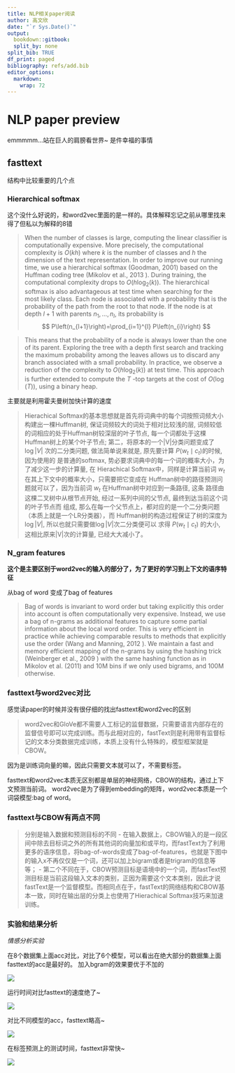 ---
title: NLP相关paper阅读
author: 高文欣
date: "`r Sys.Date()`"
output: 
  bookdown::gitbook:
  split_by: none
split_bib: TRUE
df_print: paged
bibliography: refs/add.bib
editor_options: 
  markdown: 
    wrap: 72
---

# NLP paper preview

emmmmm...站在巨人的肩膀看世界\~ 是件幸福的事情

## fasttext

结构中比较重要的几个点

### Hierarchical softmax

这个没什么好说的，和word2vec里面的是一样的。具体解释忘记之前从哪里找来得了但私以为解释的8错

> When the number of classes is large, computing the linear classifier
> is computationally expensive. More precisely, the computational
> complexity is $O(k h)$ where $k$ is the number of classes and $h$ the
> dimension of the text representation. In order to improve our running
> time, we use a hierarchical softmax (Goodman, 2001) based on the
> Huffman coding tree (Mikolov et al., 2013 ). During training, the
> computational complexity drops to $O\left(h \log _{2}(k)\right)$. The
> hierarchical softmax is also advantageous at test time when searching
> for the most likely class. Each node is associated with a probability
> that is the probability of the path from the root to that node. If the
> node is at depth $l+1$ with parents $n_{1}, \ldots, n_{l},$ its
> probability is $$
> P\left(n_{l+1}\right)=\prod_{i=1}^{l} P\left(n_{i}\right)
> $$

> This means that the probability of a node is always lower than the one
> of its parent. Exploring the tree with a depth first search and
> tracking the maximum probability among the leaves allows us to discard
> any branch associated with a small probability. In practice, we
> observe a reduction of the complexity to
> $O\left(h \log _{2}(k)\right)$ at test time. This approach is further
> extended to compute the $T$ -top targets at the cost of $O(\log (T)),$
> using a binary heap.

主要就是利用霍夫曼树加快计算的速度

> Hierachical
> Softmax的基本思想就是首先将词典中的每个词按照词频大小构建出一棵Huffman树,
> 保证词频较大的词处于相对比较浅的层,
> 词频较低的词相应的处于Huffman树较深层的叶子节点,
> 每一个词都处于这棵Huffman树上的某个叶子节点;
> 第二，将原本的一个\|V\|分类问题变成了$\log|V|$ 次的二分类问题,
> 做法简单说来就是, 原先要计算 $P\left(w_{t} \mid c_{t}\right)$的时候,
> 因为使用的 是普通的softmax,
> 势必要求词典中的每一个词的概率大小，为了减少这一步的计算量, 在
> Hierachical Softmax中，同样是计算当前词 $w_{t}$
> 在其上下文中的概率大小，只需要把它变成在
> Huffman树中的路径预测问题就可以了，因为当前词 $w_{t}$
> 在Huffman树中对应到一条路径, 这条 路径由这棵二叉树中从根节点开始,
> 经过一系列中间的父节点, 最终到达当前这个词的叶子节点而 组成,
> 那么在每一个父节点上，都对应的是一个二分类问题（本质上就是一个LR分类器），而
> Huffman树的构造过程保证了树的深度为 $\log |V|,$
> 所以也就只需要做$\log |V|$次二分类便可以 求得
> $P\left(w_{t} \mid c_{t}\right)$ 的大小, 这相比原来\|V\|次的计算量,
> 已经大大减小了。

### N\_gram features

**这个是主要区别于word2vec的输入的部分了，为了更好的学习到上下文的语序特征**

从bag of word 变成了bag of features

> Bag of words is invariant to word order but taking explicitly this
> order into account is often computationally very expensive. Instead,
> we use a bag of n-grams as additional features to capture some partial
> information about the local word order. This is very efficient in
> practice while achieving comparable results to methods that explicitly
> use the order (Wang and Manning, 2012 ). We maintain a fast and memory
> efficient mapping of the n-grams by using the hashing trick
> (Weinberger et al., 2009 ) with the same hashing function as in
> Mikolov et al. (2011) and $10 \mathrm{M}$ bins if we only used
> bigrams, and $100 \mathrm{M}$ otherwise.

### fasttext与word2vec对比

感觉读paper的时候并没有很仔细的找出fasttext和word2vec的区别

> word2vec和GloVe都不需要人工标记的监督数据，只需要语言内部存在的监督信号即可以完成训练。而与此相对应的，fastText则是利用带有监督标记的文本分类数据完成训练，本质上没有什么特殊的，模型框架就是CBOW。

因为是训练词向量的嘛，因此只需要文本就可以了，不需要标签。

fasttext和word2vec本质无区别都是单层的神经网络，CBOW的结构，通过上下文预测当前词。
word2vec是为了得到embedding的矩阵，word2vec本质是一个词袋模型:bag of
word。

### fasttext与CBOW有两点不同

> 分别是输入数据和预测目标的不同 -
> 在输入数据上，CBOW输入的是一段区间中除去目标词之外的所有其他词的向量加和或平均，而fastText为了利用更多的语序信息，将bag-of-words变成了bag-of-features，也就是下图中的输入x不再仅仅是一个词，还可以加上bigram或者是trigram的信息等等；
> -
> 第二个不同在于，CBOW预测目标是语境中的一个词，而fastText预测目标是当前这段输入文本的类别，正因为需要这个文本类别，因此才说fastText是一个监督模型。而相同点在于，fastText的网络结构和CBOW基本一致，同时在输出层的分类上也使用了Hierachical
> Softmax技巧来加速训练。

### 实验和结果分析

*情感分析实验*

在8个数据集上面acc对比，对比了6个模型，可以看出在绝大部分的数据集上面fasttext的acc是最好的。
加入bgram的效果要优于不加的

![](C:/Users/gaowenxin95/AppData/Local/RStudio/tmp/paste-87AA0A90.png)

运行时间对比fasttext的速度绝了\~

![](C:/Users/gaowenxin95/AppData/Local/RStudio/tmp/paste-099A1FC8.png)

对比不同模型的acc，fasttext略高\~

![](C:/Users/gaowenxin95/AppData/Local/RStudio/tmp/paste-283D5547.png)

在标签预测上的测试时间，fasttext非常快\~

![](C:/Users/gaowenxin95/AppData/Local/RStudio/tmp/paste-77B0769C.png)
